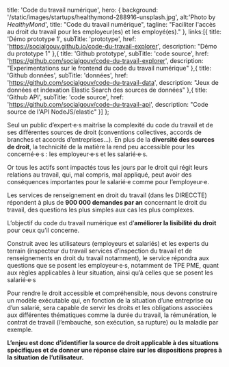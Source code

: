 
  title: 'Code du travail numérique',
  hero: {
    background: '/static/images/startups/healthymond-288916-unsplash.jpg',
    alt:'Photo by  _HealthyMond_',
    title: "Code du travail numérique",
    tagline: "Faciliter l'accès au droit du travail pour les employeur(es) et les employé(es)."
  },
  links:[{
    title: 'Démo prototype 1',
    subTitle: 'prototype',
    href: 'https://socialgouv.github.io/code-du-travail-explorer',
    description: "Démo du prototype 1"
  },{
    title: 'Github prototype',
    subTitle: 'code source',
    href: 'https://github.com/socialgouv/code-du-travail-explorer',
    description: "Experimentations sur le frontend du code du travail numérique"
  },{
    title: 'Github données',
    subTitle: 'données',
    href: 'https://github.com/socialgouv/code-du-travail-data',
    description: "Jeux de données et indexation Elastic Search des sources de données"
  },{
    title: 'Github API',
    subTitle: 'code source',
    href: 'https://github.com/socialgouv/code-du-travail-api',
    description: "Code source de l'API NodeJS/elastic"
  }]
};

<LayoutCDTN meta={meta}>

Seul un public d’expert·e·s maitrîse la complexité du code du travail et de ses différentes sources de droit (conventions collectives, accords de branches et accords d’entreprises…). En plus de la **diversité des sources de droit**, la technicité de la matière la rend peu accessible pour les concerné·e·s : les employeur·e·s et les salarié·e·s.

Or tous les actifs sont impactés tous les jours par le droit qui régit leurs relations au travail, qui, mal compris, mal appliqué, peut avoir des conséquences importantes pour le salarié·e comme pour l’employeur·e.

Les services de renseignement en droit du travail (dans les DIRECCTE) répondent à plus de **900 000 demandes par an** concernant le droit du travail, des questions les plus simples aux cas les plus complexes.

L’objectif du code du travail numérique est d’**améliorer la lisibilité du droit** pour ceux qu’il concerne.

Construit avec les utilisateurs (employeurs et salariés) et les experts du terrain (inspecteur du travail services d’inspection du travail et de renseignements en droit du travail notamment), le service répondra aux questions que se posent les employeur·e·s, notamment de TPE PME, quant aux règles applicables à leur situation, ainsi qu’à celles que se posent les salarié·e·s

Pour rendre le droit accessible et compréhensible, nous devons construire un modèle exécutable qui, en fonction de la situation d’une entreprise ou d’un salarié, sera capable de servir les droits et les obligations associées aux différentes thématiques comme la durée du travail, la rémunération, le contrat de travail (l’embauche, son exécution, sa rupture) ou la maladie par exemple.

**L’enjeu est donc d’identifier la source de droit applicable à des situations spécifiques et de donner une réponse claire sur les dispositions propres à la situation de l’utilisateur.**

</LayoutCDTN>




